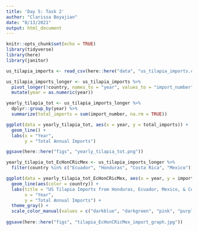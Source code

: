 ```yaml
---
title: 'Day 5: Task 2'
author: "Clarissa Boyajian"
date: "8/13/2021"
output: html_document
---
```


```r
knitr::opts_chunk$set(echo = TRUE)
library(tidyverse)
library(here)
library(janitor)
```

```r
us_tilapia_imports <- read_csv(here::here("data", "us_tilapia_imports.csv"))

us_tilapia_imports_longer <- us_tilapia_imports %>% 
  pivot_longer(!country, names_to = "year", values_to = "import_number") %>% 
  mutate(year = as.numeric(year))

yearly_tilapia_tot <- us_tilapia_imports_longer %>% 
  dplyr::group_by(year) %>% 
  summarize(total_imports = sum(import_number, na.rm = TRUE))

ggplot(data = yearly_tilapia_tot, aes(x = year, y = total_imports)) +
  geom_line() +
  labs(x = "Year",
       y = "Total Annual Imports")

ggsave(here::here("figs", "yearly_tilapia_tot.png"))

yearly_tilapia_tot_EcHonCRicMex <- us_tilapia_imports_longer %>% 
  filter(country %in% c("Ecuador", "Honduras", "Costa Rica", "Mexico"))

ggplot(data = yearly_tilapia_tot_EcHonCRicMex, aes(x = year, y = import_number)) +
  geom_line(aes(color = country)) +
  labs(title = "US Tilapia Imports from Honduras, Ecuador, Mexico, & Costa Rica",
       x = "Year",
       y = "Total Annual Imports") +
  theme_gray() +
  scale_color_manual(values = c("darkblue", "darkgreen", "pink", "purple"))
  
ggsave(here::here("figs", "tilapia_EcHonCRicMex_import_graph.jpg"))
```


